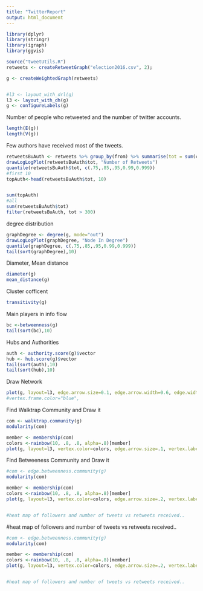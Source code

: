 ```yaml
---
title: "TwitterReport"
output: html_document
---
```





```r
library(dplyr)
library(stringr)
library(igraph)
library(ggvis)

source("tweetUtils.R")
retweets <- createRetweetGraph("election2016.csv", 2);

g <- createWeightedGraph(retweets)


#l3 <- layout_with_drl(g)
l3 <- layout_with_dh(g)
g <- configureLabels(g)
```

Number of people who retweeted and the number of twitter accounts. 
```r
length(E(g))
length(V(g))
```


Few authors have received most of the tweets. 
```r
retweetsBuAuth <- retweets %>% group_by(from) %>% summarise(tot = sum(count)) %>% arrange(desc(tot))
drawLogLogPlot(retweetsBuAuth$tot, "Number of Retweets")
quantile(retweetsBuAuth$tot, c(.75,.85,.95,0.99,0.999))
#first 10
topAuth<-head(retweetsBuAuth$tot, 10)


sum(topAuth)
#all
sum(retweetsBuAuth$tot)
filter(retweetsBuAuth, tot > 300)
```


degree distribution 
```r
graphDegree <- degree(g, mode="out")
drawLogLogPlot(graphDegree, "Node In Degree")
quantile(graphDegree, c(.75,.85,.95,0.99,0.999))
tail(sort(graphDegree),10)
```

Diameter, Mean distance
```r
diameter(g)
mean_distance(g)
```

Cluster cofficent
```r
transitivity(g) 
```

Main players in info flow
```r
bc <-betweenness(g) 
tail(sort(bc),10)
```

Hubs and Authorities
```r
auth <- authority.score(g)$vector
hub <- hub.score(g)$vector
tail(sort(auth),10)
tail(sort(hub),10)
```

Draw Network
```r
plot(g, layout=l3, edge.arrow.size=0.1, edge.arrow.width=0.6, edge.width=1, vertex.color="white", vertex.label.color="black")
#vertex.frame.color="blue", 
```




Find Walktrap Community and Draw it
```r
com <- walktrap.community(g)
modularity(com)

member <- membership(com)
colors <-rainbow(10, .8, .8, alpha=.8)[member]
plot(g, layout=l3, vertex.color=colors, edge.arrow.size=.1, vertex.label.color="black")
```


Find Betweeness Community and Draw it
```r
#com <- edge.betweenness.community(g)
modularity(com)

member <- membership(com)
colors <-rainbow(10, .8, .8, alpha=.8)[member]
plot(g, layout=l3, vertex.color=colors, edge.arrow.size=.2, vertex.label.color="black")


#heat map of followers and number of tweets vs retweets received..
```


#heat map of followers and number of tweets vs retweets received..
```r
#com <- edge.betweenness.community(g)
modularity(com)

member <- membership(com)
colors <-rainbow(10, .8, .8, alpha=.8)[member]
plot(g, layout=l3, vertex.color=colors, edge.arrow.size=.2, vertex.label.color="black")


#heat map of followers and number of tweets vs retweets received..
```


